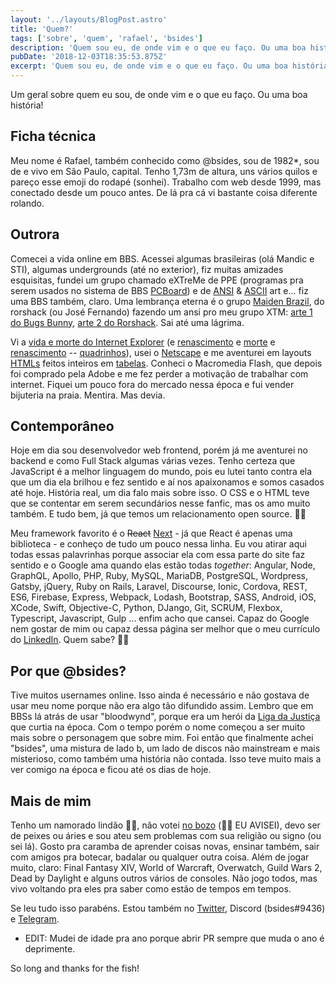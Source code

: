```yaml
---
layout: '../layouts/BlogPost.astro'
title: 'Quem?'
tags: ['sobre', 'quem', 'rafael', 'bsides']
description: 'Quem sou eu, de onde vim e o que eu faço. Ou uma boa história!'
pubDate: '2018-12-03T18:35:53.875Z'
excerpt: 'Quem sou eu, de onde vim e o que eu faço. Ou uma boa história!'
---
```


Um geral sobre quem eu sou, de onde vim e o que eu faço. Ou uma boa história!

## Ficha técnica

Meu nome é Rafael, também conhecido como @bsides, sou de 1982\*, sou de e vivo
em São Paulo, capital. Tenho 1,73m de altura, uns vários quilos e pareço esse
emoji do rodapé (sonhei). Trabalho com web desde 1999, mas conectado desde um
pouco antes. De lá pra cá vi bastante coisa diferente rolando.

## Outrora

Comecei a vida online em BBS. Acessei algumas brasileiras (olá Mandic e STI),
algumas undergrounds (até no exterior), fiz muitas amizades esquisitas,
fundei um grupo chamado eXTreMe de PPE (programas pra serem usados no sistema de
BBS [PCBoard](https://en.wikipedia.org/wiki/PCBoard)) e de
[ANSI](https://en.wikipedia.org/wiki/ANSI_art) &
[ASCII](https://en.wikipedia.org/wiki/ASCII_art) art e... fiz uma BBS também,
claro. Uma lembrança eterna é o grupo
[Maiden Brazil](https://artpacks.org/1997/mdn-9703.zip/MDN-9703.NFO), do
rorshack (ou José Fernando) fazendo um ansi pro meu grupo XTM:
[arte 1 do Bugs Bunny](https://artpacks.org/1997/mdn-9702.zip/BB-XTM.ASC),
[arte 2 do Rorshack](https://artpacks.org/1997/mdn-9703.zip/RS-XTM.ANS). Sai até
uma lágrima.

Vi a [vida e morte do Internet Explorer](https://medium.com/@burger.neal/the-end-of-life-of-internet-explorer-11-12736f9ff75f)
(e [renascimento](https://en.wikipedia.org/wiki/Microsoft_Edge) e
[morte](<https://en.wikipedia.org/wiki/Microsoft_Edge#EdgeHTML_(2014%E2%80%932019)>)
e [renascimento](<https://en.wikipedia.org/wiki/Microsoft_Edge#Chromium_(2019%E2%80%93present)>) -- [quadrinhos](https://cloud.netlifyusercontent.com/assets/344dbf88-fdf9-42bb-adb4-46f01eedd629/dad7b1cb-2490-48a1-9959-3040a7e0cf27/ie6-comic-strip.jpg)),
usei o [Netscape](https://en.wikipedia.org/wiki/Netscape) e me aventurei em
layouts [HTMLs](https://pt.wikipedia.org/wiki/HTML#Hist%C3%B3ria) feitos
inteiros em [tabelas](http://www.corelangs.com/html/tables/html-page-laout-1.html).
Conheci o Macromedia Flash, que depois foi comprado pela Adobe e me fez perder
a motivação de trabalhar com internet. Fiquei um pouco fora do mercado nessa
época e fui vender bijuteria na praia. Mentira. Mas devia.

## Contemporâneo

Hoje em dia sou desenvolvedor web frontend, porém já me aventurei no backend e
como Full Stack algumas várias vezes. Tenho certeza que JavaScript é a melhor
linguagem do mundo, pois eu lutei tanto contra ela que um dia ela brilhou e
fez sentido e aí nos apaixonamos e somos casados até hoje. História real, um dia
falo mais sobre isso. O CSS e o HTML teve que se contentar em serem secundários
nesse fanfic, mas os amo muito também. E tudo bem, já que temos um
relacionamento open source. 🤦‍♂

Meu framework favorito é o ~~React~~ [Next](https://nextjs.org) - já que React
é apenas uma biblioteca - e conheço de tudo um pouco nessa linha. Eu vou atirar
aqui todas essas palavrinhas porque associar ela com essa parte do site faz
sentido e o Google ama quando elas estão todas _together_: Angular, Node,
GraphQL, Apollo, PHP, Ruby, MySQL, MariaDB, PostgreSQL, Wordpress, Gatsby,
jQuery, Ruby on Rails, Laravel, Discourse, Ionic, Cordova, REST, ES6, Firebase,
Express, Webpack, Lodash, Bootstrap, SASS, Android, iOS, XCode, Swift,
Objective-C, Python, DJango, Git, SCRUM, Flexbox, Typescript, Javascript, Gulp
... enfim acho que cansei. Capaz do Google nem gostar de mim ou capaz dessa
página ser melhor que o meu currículo do
[LinkedIn](https://www.linkedin.com/in/rafabsides/). Quem sabe? 🤷‍♂

## Por que @bsides?

Tive muitos usernames online. Isso ainda é necessário e não gostava de usar meu
nome porque não era algo tão difundido assim. Lembro que em BBSs lá atrás de
usar "bloodwynd", porque era um herói da
[Liga da Justiça](https://en.wikipedia.org/wiki/Bloodwynd) que curtia na época.
Com o tempo porém o nome começou a ser muito mais sobre o personagem que sobre
mim. Foi então que finalmente achei "bsides", uma mistura de lado b, um lado de
discos não mainstream e mais misterioso, como também uma história não contada.
Isso teve muito mais a ver comigo na época e ficou até os dias de hoje.

## Mais de mim

Tenho um namorado lindão 🏳️‍🌈, não votei [no bozo](https://brasdangola.files.wordpress.com/2019/07/60417606_309835216605675_6668711251377389568_n-3-1.jpg)
(🙅‍♂️ EU AVISEI), devo ser de peixes ou áries e sou ateu sem problemas com sua
religião ou signo (ou sei lá). Gosto pra caramba de aprender coisas novas,
ensinar também, sair com amigos pra botecar, badalar ou qualquer outra coisa.
Além de jogar muito, claro: Final Fantasy XIV, World of Warcraft, Overwatch,
Guild Wars 2, Dead by Daylight e alguns outros vários de consoles. Não jogo
todos, mas vivo voltando pra eles pra saber como estão de tempos em tempos.

Se leu tudo isso parabéns. Estou também no [Twitter](https://twiter.com/bsides),
Discord (bsides#9436) e [Telegram](https://t.me/bsides).

- EDIT: Mudei de idade pra ano porque abrir PR sempre que muda o ano é
  deprimente.

So long and thanks for the fish!
